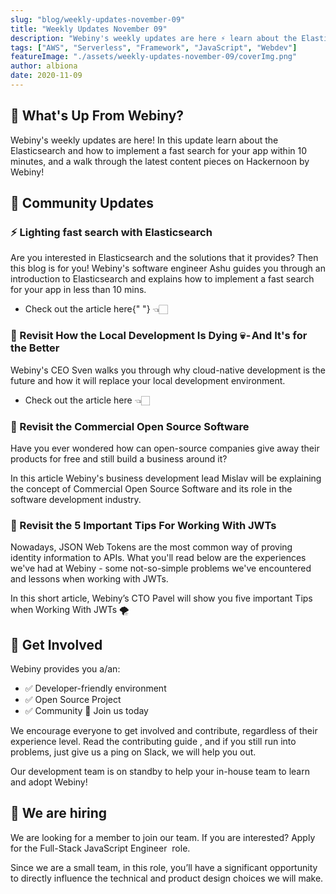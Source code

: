 ```yaml
---
slug: "blog/weekly-updates-november-09"
title: "Weekly Updates November 09"
description: "Webiny's weekly updates are here ⚡ learn about the Elasticsearch, and a walk through the latest content pieces on Hackernoon by Webiny!"
tags: ["AWS", "Serverless", "Framework", "JavaScript", "Webdev"]
featureImage: "./assets/weekly-updates-november-09/coverImg.png"
author: albiona
date: 2020-11-09
---
```


## 👾 What's Up From Webiny?

Webiny's weekly updates are here! In this update learn about the Elasticsearch and how to implement a fast search for your app within 10 minutes, and a walk through the latest content pieces on <ExternalLink href="https://hackernoon.com/u/webiny">Hackernoon</ExternalLink> by Webiny!

## 🙌 Community Updates

### ⚡ Lighting fast search with Elasticsearch

Are you interested in Elasticsearch and the solutions that it provides? Then this blog is for you!
Webiny's software engineer <ExternalLink href="https://twitter.com/BhardwajAshu96">Ashu</ExternalLink> guides you through an introduction to Elasticsearch
and explains how to implement a fast search for your app in less than 10 mins.

- <ExternalLink href="https://www.webiny.com/blog/lighting-fast-search-with-elasticsearch?utm_source=Webiny-blog&utm_medium=webiny-blog&utm_campaign=webiny-blog-nov-09&utm_content=webiny-blog-lighting-fast-search-with-elasticsearch&utm_term=W00344">
    Check out the article here{" "}
  </ExternalLink> 👈🏻

### 🐢 Revisit How the Local Development Is Dying 💀 - And It's for the Better

Webiny's CEO <ExternalLink href="https://twitter.com/SvenAlHamad">Sven</ExternalLink> walks you through why cloud-native development is the future and how it will replace your local development environment.

- <ExternalLink href="https://hackernoon.com/how-local-development-is-dying-and-why-its-for-the-better-mp2q3wlx">
    Check out the article here
  </ExternalLink> 👈🏻

### 🍏 Revisit the Commercial Open Source Software

Have you ever wondered how can open-source companies give away their products for free and still build a business around it?

In this <ExternalLink href="https://hackernoon.com/wtf-is-commercial-open-source-software-ep143e5t">article</ExternalLink> Webiny's business development lead <ExternalLink href="https://twitter.com/mislavstreicher">Mislav</ExternalLink> will be explaining the concept of Commercial Open Source Software and its role in the software development industry.

### 🌲 Revisit the 5 Important Tips For Working With JWTs

Nowadays, JSON Web Tokens are the most common way of proving identity information
to APIs. What you'll read below are the experiences we've had at Webiny - some
not-so-simple problems we've encountered and lessons when working with JWTs.

In this short <ExternalLink href="https://hackernoon.com/five-key-learnings-from-working-with-jwts-mr153wgc">article</ExternalLink>, Webiny’s CTO <ExternalLink href="https://twitter.com/paveldenisjuk">Pavel</ExternalLink> will show you five important Tips when Working With JWTs 🌪

## 🤝 Get Involved

Webiny provides you a/an:

- ✅ Developer-friendly environment
- ✅ Open Source Project
- ✅ Community 💛 <ExternalLink href="http://webiny.com/slack?utm_source=Webiny-blog&utm_medium=webiny-blog&utm_campaign=webiny-weekly-blog-nov-2&utm_content=webiny-slack-community&utm_term=W00307">Join us today </ExternalLink>

We encourage everyone to get involved and contribute, regardless of their experience level. Read the <ExternalLink href="https://github.com/webiny/webiny-js/blob/master/docs/CONTRIBUTING.md?utm_source=Webiny-blog&utm_medium=webiny-blog&utm_campaign=webiny-weekly-blog-nov-2&utm_content=webiny-github-contributing-md&utm_term=W00308">contributing guide </ExternalLink>, and if you still run into problems, just give us a ping on <ExternalLink href="http://webiny.com/slack?utm_source=Webiny-blog&utm_medium=webiny-blog&utm_campaign=webiny-weekly-blog-nov-2&utm_content=webiny-slack-community&utm_term=W00307">Slack</ExternalLink>, we will help you out.

Our development team is on standby to help your in-house team to learn and adopt Webiny!

## 🚀 We are hiring

We are looking for a member to join our team. If you are interested? Apply for the <ExternalLink href="https://careers.webiny.com/full-stack-javascript-engineer/en?utm_source=Webiny-blog&utm_medium=webiny-careers-full-stack-eng&utm_campaign=webiny-weekly-updates-oct-12&utm_content=webiny-careers-fullstack-dev&utm_term=W00192">Full-Stack JavaScript Engineer </ExternalLink> role.

Since we are a small team, in this role, you’ll have a significant opportunity to directly influence the technical and product design choices we will make.
